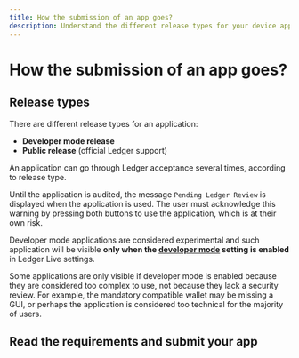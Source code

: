 ```yaml
---
title: How the submission of an app goes?
description: Understand the different release types for your device app.
---
```



# How the submission of an app goes?

## Release types

There are different release types for an application:

-   **Developer mode release**  
-   **Public release** (official Ledger support)  

An application can go through Ledger acceptance several times, according to release type.


<Callout type="info" emoji="👉">
  Until the application is audited, the message <code>Pending Ledger Review</code> is displayed when the application is used. The user must acknowledge this warning by pressing both buttons to use the application, which is at their own risk. 
</Callout>

Developer mode applications are considered experimental and such application will be visible **only when the [developer mode](../../../docs/discover/developer-mode) setting is enabled** in Ledger Live settings.

<Callout type="info" emoji="👉">
  Some applications are only visible if developer mode is enabled because they are considered too complex to use, not because they lack a security review. For example, the mandatory compatible wallet may be missing a GUI, or perhaps the application is considered too technical for the majority of users.
</Callout>


## Read the requirements and submit your app

<Cards num={2}>
  <Card
    title="Release requirements"
    href="/docs/device-app/submission/requirements"
  />
  <Card
    title="Security audits"
    href="/docs/device-app/submission/security-audit"
  />
  <Card
    title="App submission"
    href="/docs/device-app/submission/submission-form"
  />
  <Card
    title="App updates"
    href="/docs/device-app/submission/maintenance"
  />
</Cards>